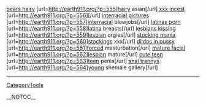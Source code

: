 <a href=" http://earth911.org/?p=555 ">bears hairy</a> [url=http://earth911.org/?p=555]hairy asian[/url] <a href=" http://earth911.org/?p=556 ">xxx incest</a> [url=http://earth911.org/?p=556][/url] <a href=" http://earth911.org/?p=557 ">interracial pictures</a> [url=http://earth911.org/?p=557]interracial blowjobs[/url] <a href=" http://earth911.org/?p=558 ">latinas porn</a> [url=http://earth911.org/?p=558]latina breasts[/url] <a href=" http://earth911.org/?p=559 ">lesbians kissing</a> [url=http://earth911.org/?p=559]lesbian orgies[/url] <a href=" http://earth911.org/?p=560 ">stocking mania</a> [url=http://earth911.org/?p=560]stockings xxx[/url] <a href=" http://earth911.org/?p=561 ">dildos in pussy</a> [url=http://earth911.org/?p=561]forced masturbation[/url] <a href=" http://earth911.org/?p=562 ">mature facial</a> [url=http://earth911.org/?p=562]lesbian mature[/url] <a href=" http://earth911.org/?p=563 ">cute teen</a> [url=http://earth911.org/?p=563]teen penis[/url] <a href=" http://earth911.org/?p=564 ">anal trannys</a> [url=http://earth911.org/?p=564]young shemale gallery[/url]
----
[[CategoryTools]]

__NOTOC__